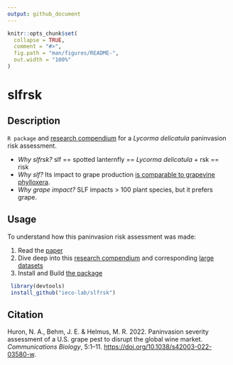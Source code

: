 ```yaml
---
output: github_document
---
```


<!-- README.md is generated from README.Rmd. Please edit that file -->

```r
knitr::opts_chunk$set(
  collapse = TRUE,
  comment = "#>",
  fig.path = "man/figures/README-",
  out.width = "100%"
)
```

# slfrsk

<!-- badges: start -->
<!-- badges: end -->


## Description

`R package` and [research compendium](https://ieco-lab.github.io/slfrsk/) for a *Lycorma delicatula* paninvasion risk assessment. 

* *Why slfrsk?* slf == spotted lanternfly == *Lycorma delicatula* +  rsk == risk
* *Why slf?* Its impact to grape production [is comparable to grapevine phylloxera](https://en.wikipedia.org/wiki/Great_French_Wine_Blight).
* *Why grape impact?* SLF impacts > 100 plant species, but it prefers grape.


## Usage
To understand how this paninvasion risk assessment was made: 

1. Read the [paper](https://doi.org/10.1038/s42003-022-03580-w) 
2. Dive deep into this [research compendium](https://ieco-lab.github.io/slfrsk/) and corresponding [large datasets](https://doi.org/10.5061/dryad.msbcc2g1b)
3. Install and Build [the package](https://github.com/ieco-lab/slfrsk)

```r
 library(devtools)
 install_github("ieco-lab/slfrsk")
```

## Citation

Huron, N. A., Behm, J. E. & Helmus, M. R. 2022. Paninvasion severity assessment of a U.S. grape pest to disrupt the global wine market. *Communications Biology*, 5:1--11. [https://doi.org/10.1038/s42003-022-03580-w](https://doi.org/10.1038/s42003-022-03580-w).

